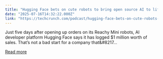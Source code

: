 ```yaml
---
title: "Hugging Face bets on cute robots to bring open source AI to life"
date: "2025-07-16T14:32:22.000Z"
link: "https://techcrunch.com/podcast/hugging-face-bets-on-cute-robots-to-bring-open-source-ai-to-life/"
---
```


Just five days after opening up orders on its Reachy Mini robots, AI developer platform Hugging Face says it has logged $1 million worth of sales. That&#8217;s not a bad start for a company that&#8217...

[Read more](https://techcrunch.com/podcast/hugging-face-bets-on-cute-robots-to-bring-open-source-ai-to-life/)
